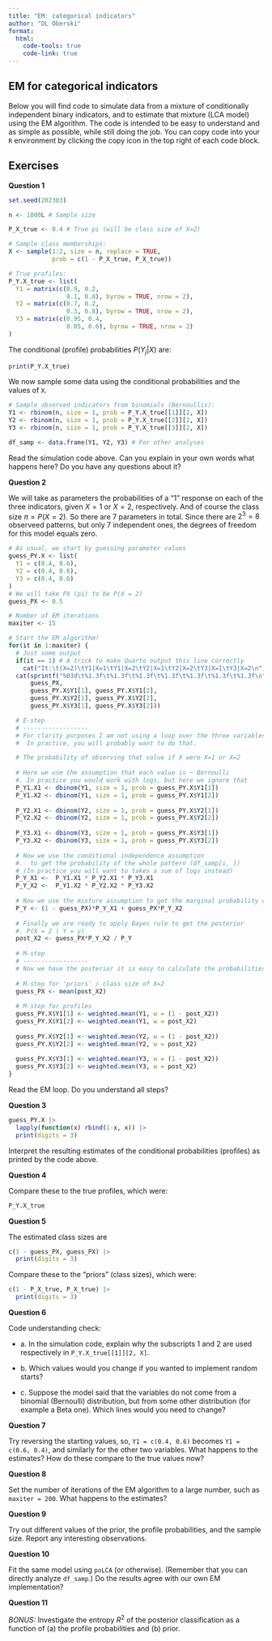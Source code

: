```yaml
---
title: "EM: categorical indicators"
author: "DL Oberski"
format: 
  html:
    code-tools: true
    code-link: true
---
```


## EM for categorical indicators

Below you will find code to simulate data from a mixture of conditionally independent binary indicators, and to estimate that mixture (LCA model) using the EM algorithm. The code is intended to be easy to understand and as simple as possible, while still doing the job. You can copy code into your `R` environment by clicking the copy icon in the top right of each code block.

## Exercises

**Question 1**

```r
set.seed(202303)

n <- 1000L # Sample size

P_X_true <- 0.4 # True pi (will be class size of X=2)

# Sample class memberships:
X <- sample(1:2, size = n, replace = TRUE, 
            prob = c(1 - P_X_true, P_X_true))

# True profiles:
P_Y.X_true <- list(
  Y1 = matrix(c(0.9, 0.2,
                0.1, 0.8), byrow = TRUE, nrow = 2),
  Y2 = matrix(c(0.7, 0.2,
                0.3, 0.8), byrow = TRUE, nrow = 2),
  Y3 = matrix(c(0.95, 0.4,
                0.05, 0.6), byrow = TRUE, nrow = 2)
)
```

The conditional (profile) probabilities $P(Y_j | X)$ are:

```r
print(P_Y.X_true)
```

We now sample some data using the conditional probabilities and the values of `X`.

```r
# Sample observed indicators from binomials (Bernoullis):
Y1 <- rbinom(n, size = 1, prob = P_Y.X_true[[1]][2, X])
Y2 <- rbinom(n, size = 1, prob = P_Y.X_true[[2]][2, X])
Y3 <- rbinom(n, size = 1, prob = P_Y.X_true[[3]][2, X])

df_samp <- data.frame(Y1, Y2, Y3) # For other analyses
```

Read the simulation code above. Can you explain in your own words what happens here? Do you have any questions about it?

**Question 2**

We will take as parameters the probabilities of a "1" response on each of the three indicators, given $X=1$ or $X=2$, respectively. And of course the class size $\pi = P(X = 2)$. So there are 7 parameters in total. Since there are $2^3 = 8$ observeed patterns, but only 7 independent ones, the degrees of freedom for this model equals zero.

```r
# As usual, we start by guessing parameter values
guess_PY.X <- list(
  Y1 = c(0.4, 0.6),
  Y2 = c(0.4, 0.6),
  Y3 = c(0.4, 0.6)
)
# We will take PX (pi) to be P(X = 2)
guess_PX <- 0.5

# Number of EM iterations
maxiter <- 15

# Start the EM algorithm!
for(it in 1:maxiter) {
  # Just some output 
  if(it == 1) # A trick to make Quarto output this line correctly
    cat("It:\t(X=2)\tY1|X=1\tY1|X=2\tY2|X=1\tY2|X=2\tY3|X=1\tY3|X=2\n")
  cat(sprintf("%03d\t%1.3f\t%1.3f\t%1.3f\t%1.3f\t%1.3f\t%1.3f\t%1.3f\n", it,
      guess_PX, 
      guess_PY.X$Y1[1], guess_PY.X$Y1[2],
      guess_PY.X$Y2[1], guess_PY.X$Y2[2],
      guess_PY.X$Y3[1], guess_PY.X$Y3[2]))

  # E-step
  # ------------------
  # For clarity purposes I am not using a loop over the three variables. 
  #  In practice, you will probably want to do that. 

  # The probability of observing that value if X were X=1 or X=2
  
  # Here we use the assumption that each value is ~ Bernoulli
  #. In practice you would work with logs, but here we ignore that
  P_Y1.X1 <- dbinom(Y1, size = 1, prob = guess_PY.X$Y1[1])
  P_Y1.X2 <- dbinom(Y1, size = 1, prob = guess_PY.X$Y1[2])
  
  P_Y2.X1 <- dbinom(Y2, size = 1, prob = guess_PY.X$Y2[1])
  P_Y2.X2 <- dbinom(Y2, size = 1, prob = guess_PY.X$Y2[2])
  
  P_Y3.X1 <- dbinom(Y3, size = 1, prob = guess_PY.X$Y3[1])
  P_Y3.X2 <- dbinom(Y3, size = 1, prob = guess_PY.X$Y3[2])
  
  # Now we use the conditional independence assumption 
  #.  to get the probability of the whole pattern (df_samp[i, ])
  # (In practice you will want to takes a sum of logs instead)
  P_Y_X1 <-  P_Y1.X1 * P_Y2.X1 * P_Y3.X1
  P_Y_X2 <-  P_Y1.X2 * P_Y2.X2 * P_Y3.X2
  
  # Now we use the mixture assumption to get the marginal probability of the pattern:
  P_Y <- (1 - guess_PX)*P_Y_X1 + guess_PX*P_Y_X2
  
  # Finally we are ready to apply Bayes rule to get the posterior 
  #. P(X = 2 | Y = y)
  post_X2 <- guess_PX*P_Y_X2 / P_Y
  
  # M-step 
  # ------------------
  # Now we have the posterior it is easy to calculate the probabilities we need
  
  # M-step for 'priors' / class size of X=2
  guess_PX <- mean(post_X2)
  
  # M-step for profiles
  guess_PY.X$Y1[1] <- weighted.mean(Y1, w = (1 - post_X2))
  guess_PY.X$Y1[2] <- weighted.mean(Y1, w = post_X2)
  
  guess_PY.X$Y2[1] <- weighted.mean(Y2, w = (1 - post_X2))
  guess_PY.X$Y2[2] <- weighted.mean(Y2, w = post_X2)
  
  guess_PY.X$Y3[1] <- weighted.mean(Y3, w = (1 - post_X2))
  guess_PY.X$Y3[2] <- weighted.mean(Y3, w = post_X2)
}


```

Read the EM loop. Do you understand all steps?

**Question 3**

```r
guess_PY.X |> 
  lapply(function(x) rbind(1-x, x)) |>
  print(digits = 3)
```

Interpret the resulting estimates of the conditional probabilities (profiles) as printed by the code above.

**Question 4**

Compare these to the true profiles, which were:

```r
P_Y.X_true
```

**Question 5**

The estimated class sizes are

```r
c(1 - guess_PX, guess_PX) |> 
  print(digits = 3)
```

Compare these to the "priors" (class sizes), which were:

```r
c(1 - P_X_true, P_X_true) |> 
  print(digits = 3)
```

**Question 6**

Code understanding check:

-   a\. In the simulation code, explain why the subscripts 1 and 2 are used respectively in `P_Y.X_true[[1]][2, X]`.

-   b\. Which values would you change if you wanted to implement random starts?

-   c\. Suppose the model said that the variables do not come from a binomial (Bernoulli) distribution, but from some other distribution (for example a Beta one). Which lines would you need to change?

**Question 7**

Try reversing the starting values, so, `Y1 = c(0.4, 0.6)` becomes `Y1 = c(0.6, 0.4)`, and similarly for the other two variables. What happens to the estimates? How do these compare to the true values now?

**Question 8**

Set the number of iterations of the EM algorithm to a large number, such as `maxiter = 200`. What happens to the estimates?

**Question 9**

Try out different values of the prior, the profile probabilities, and the sample size. Report any interesting observations.

**Question 10**

Fit the same model using `poLCA` (or otherwise). (Remember that you can directly analyze `df_samp`.) Do the results agree with our own EM implementation?

**Question 11**

*BONUS:* Investigate the entropy $R^2$ of the posterior classification as a function of (a) the profile probabilities and (b) prior.
